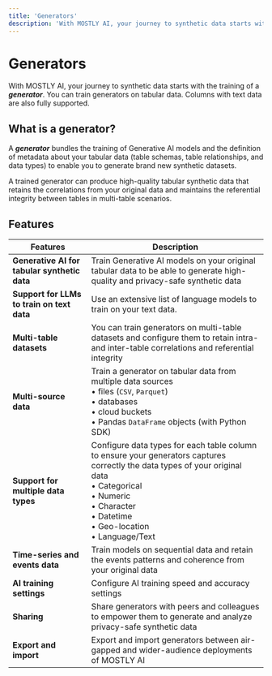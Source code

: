 ```yaml
---
title: 'Generators'
description: 'With MOSTLY AI, your journey to synthetic data starts with the training of a generator. You can train generators on tabular data that also includes columns with text data.'
---
```


# Generators

With MOSTLY AI, your journey to synthetic data starts with the training of a _**generator**_. You can train generators on tabular data. Columns with text data are also fully supported.

## What is a generator?

A _**generator**_ bundles the training of Generative AI models and the definition of metadata about your tabular data (table schemas, table relationships, and data types) to enable you to generate brand new synthetic datasets.

A trained generator can produce high-quality tabular synthetic data that retains the correlations from your original data and maintains the referential integrity between tables in multi-table scenarios.

## Features

| Features | Description |
| --- | --- |
| **Generative AI for tabular synthetic data** | Train Generative AI models on your original tabular data to be able to generate high-quality and privacy-safe synthetic data |
| **Support for LLMs to train on text data**   | Use an extensive list of language models to train on your text data. |
| **Multi-table datasets**                     | You can train generators on multi-table datasets and configure them to retain intra- and inter-table correlations and referential integrity |
| **Multi-source data**                        | Train a generator on tabular data from multiple data sources<br />• files (`CSV`, `Parquet`)<br />• databases<br />• cloud buckets<br />• Pandas `DataFrame` objects (with Python SDK) |
| **Support for multiple data types**          | Configure data types for each table column to ensure your generators captures correctly the data types of your original data<br />• Categorical<br />• Numeric<br />• Character<br />• Datetime<br />• Geo-location<br />• Language/Text |
| **Time-series and events data**              | Train models on sequential data and retain the events patterns and coherence from your original data |
| **AI training settings**                     | Configure AI training speed and accuracy settings |
| **Sharing**                                  | Share generators with peers and colleagues to empower them to generate and analyze privacy-safe synthetic data |
| **Export and import**                        | Export and import generators between air-gapped and wider-audience deployments of MOSTLY AI  |